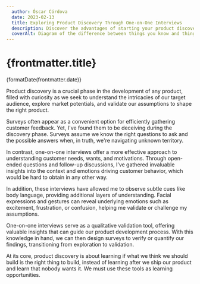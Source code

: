 ```yaml
---
  author: Óscar Córdova
  date: 2023-02-13
  title: Exploring Product Discovery Through One-on-One Interviews
  description: Discover the advantages of starting your product discovery phase with one-on-one interviews instead of surveys.
  coverAlt: Diagram of the difference between things you know and things you don’t know
---
```



<h1 className="font-medium text-base mb-1">{frontmatter.title}</h1>
<time
  dateTime={frontmatter.date}
  className="mt-1 text-sm text-muted-foreground"
>
  <span>{formatDate(frontmatter.date)}</span>
</time>

Product discovery is a crucial phase in the development of any product, filled with curiosity as we seek to understand the intricacies of our target audience, explore market potentials, and validate our assumptions to shape the right product.

Surveys often appear as a convenient option for efficiently gathering customer feedback. Yet, I've found them to be deceiving during the discovery phase. Surveys assume we know the right questions to ask and the possible answers when, in truth, we're navigating unknown territory.

In contrast, one-on-one interviews offer a more effective approach to understanding customer needs, wants, and motivations. Through open-ended questions and follow-up discussions, I’ve gathered invaluable insights into the context and emotions driving customer behavior, which would be hard to obtain in any other way.

In addition, these interviews have allowed me to observe subtle cues like body language, providing additional layers of understanding. Facial expressions and gestures can reveal underlying emotions such as excitement, frustration, or confusion, helping me validate or challenge my assumptions.

One-on-one interviews serve as a qualitative validation tool, offering valuable insights that can guide our product development process. With this knowledge in hand, we can then design surveys to verify or quantify our findings, transitioning from exploration to validation.

At its core, product discovery is about learning if what we think we should build is the right thing to build, instead of learning after we ship our product and learn that nobody wants it. We must use these tools as learning opportunities.

